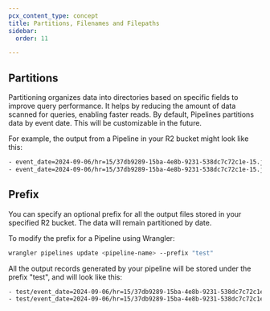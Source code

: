 ```yaml
---
pcx_content_type: concept
title: Partitions, Filenames and Filepaths
sidebar:
  order: 11

---
```


## Partitions
Partitioning organizes data into directories based on specific fields to improve query performance. It helps by reducing the amount of data scanned for queries, enabling faster reads. By default, Pipelines partitions data by event date. This will be customizable in the future.

For example, the output from a Pipeline in your R2 bucket might look like this:
```sh
- event_date=2024-09-06/hr=15/37db9289-15ba-4e8b-9231-538dc7c72c1e-15.json.gz
- event_date=2024-09-06/hr=15/37db9289-15ba-4e8b-9231-538dc7c72c1e-15.json.gz
```

## Prefix
You can specify an optional prefix for all the output files stored in your specified R2 bucket. The data will remain partitioned by date.

To modify the prefix for a Pipeline using Wrangler:
```sh
wrangler pipelines update <pipeline-name> --prefix "test"
```

All the output records generated by your pipeline will be stored under the prefix "test", and will look like this:
```sh
- test/event_date=2024-09-06/hr=15/37db9289-15ba-4e8b-9231-538dc7c72c1e-15.json.gz
- test/event_date=2024-09-06/hr=15/37db9289-15ba-4e8b-9231-538dc7c72c1e-15.json.gz
```
